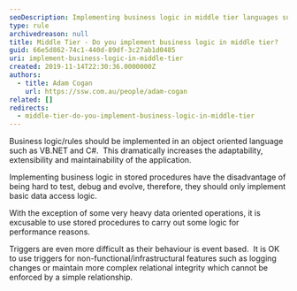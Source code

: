 ```yaml
---
seoDescription: Implementing business logic in middle tier languages such as VB.NET and C# increases adaptability, extensibility and maintainability of applications.
type: rule
archivedreason: null
title: Middle Tier - Do you implement business logic in middle tier?
guid: 66e5d862-74c1-440d-89df-3c27ab1d0485
uri: implement-business-logic-in-middle-tier
created: 2019-11-14T22:30:36.0000000Z
authors:
  - title: Adam Cogan
    url: https://ssw.com.au/people/adam-cogan
related: []
redirects:
  - middle-tier-do-you-implement-business-logic-in-middle-tier
---
```


Business logic/rules should be implemented in an object oriented language such as VB.NET and C#.  This dramatically increases the adaptability, extensibility and maintainability of the application.

Implementing business logic in stored procedures have the disadvantage of being hard to test, debug and evolve, therefore, they should only implement basic data access logic.

With the exception of some very heavy data oriented operations, it is excusable to use stored procedures to carry out some logic for performance reasons.

Triggers are even more difficult as their behaviour is event based.  It is OK to use triggers for non-functional/infrastructural features such as logging changes or maintain more complex relational integrity which cannot be enforced by a simple relationship.

